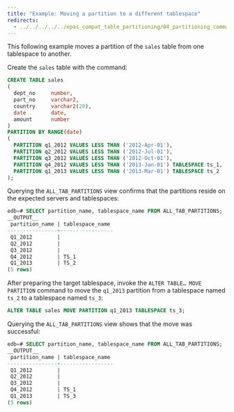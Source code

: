 ```yaml
---
title: "Example: Moving a partition to a different tablespace"
redirects:
  - ../../../../../epas_compat_table_partitioning/04_partitioning_commands_compatible_with_oracle_databases/07_alter_table_move_partition/01_example_moving_a_partition_to_a_different_tablespace #generated for docs/epas/reorg-role-use-case-mode
---
```


<div id="example_moving_a_partition_to_a_different_tablespace" class="registered_link"></div>

This following example moves a partition of the `sales` table from one tablespace to another. 

Create the `sales` table with the command:

```sql
CREATE TABLE sales
(
  dept_no     number,
  part_no     varchar2,
  country     varchar2(20),
  date        date,
  amount      number
)
PARTITION BY RANGE(date)
(
  PARTITION q1_2012 VALUES LESS THAN ('2012-Apr-01'),
  PARTITION q2_2012 VALUES LESS THAN ('2012-Jul-01'),
  PARTITION q3_2012 VALUES LESS THAN ('2012-Oct-01'),
  PARTITION q4_2012 VALUES LESS THAN ('2013-Jan-01') TABLESPACE ts_1,
  PARTITION q1_2013 VALUES LESS THAN ('2013-Mar-01') TABLESPACE ts_2
);
```

Querying the `ALL_TAB_PARTITIONS` view confirms that the partitions reside on the expected servers and tablespaces:

```sql
edb=# SELECT partition_name, tablespace_name FROM ALL_TAB_PARTITIONS;
__OUTPUT__
 partition_name | tablespace_name
----------------+-----------------
 Q1_2012        |
 Q2_2012        |
 Q3_2012        |
 Q4_2012        | TS_1
 Q1_2013        | TS_2
(5 rows)
```

After preparing the target tablespace, invoke the `ALTER TABLE… MOVE PARTITION` command to move the `q1_2013` partition from a tablespace named `ts_2` to a tablespace named `ts_3`:

```sql
ALTER TABLE sales MOVE PARTITION q1_2013 TABLESPACE ts_3;
```

Querying the `ALL_TAB_PARTITIONS` view shows that the move was successful:

```sql
edb=# SELECT partition_name, tablespace_name FROM ALL_TAB_PARTITIONS;
__OUTPUT__
 partition_name | tablespace_name
----------------+-----------------
 Q1_2012        |
 Q2_2012        |
 Q3_2012        |
 Q4_2012        | TS_1
 Q1_2013        | TS_3
(5 rows)
```
